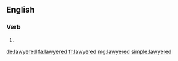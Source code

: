 ==English==

===Verb===
{{head|en}}

# {{en-past of|lawyer}}

[[de:lawyered]]
[[fa:lawyered]]
[[fr:lawyered]]
[[mg:lawyered]]
[[simple:lawyered]]